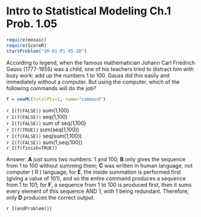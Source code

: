Intro to Statistical Modeling Ch.1 Prob. 1.05
========================================================
```r
require(mosaic)
require(ScoreR)
startProblem("SM-01-P1-05-SD")
```

According to legend, when the famous mathematician Johann Carl Friedrich Gauss
(1777-1855) was a child, one of his
teachers tried to distract him with busy work: 
add up the numbers 1 to 100.   Gauss did this easily and
immediately without a computer.  But using the computer, which of the
following commands will do the job?
```r
f = newMC(totalPts=1, name="command")
```

`r I(f(FALSE))` sum(1,100)     
`r I(f(FALSE))` seq(1,100)     
`r I(f(FALSE))` sum of seq(1,100)     
`r I(f(TRUE))` sum(seq(1,100))     
`r I(f(FALSE))` seq(sum(1,100))     
`r I(f(FALSE))` sum(1,seq(100))     
`r I(f(finish=TRUE))`

<aside>
Answer:
**A** just sums two numbers: $1$ and $100$; **B** only gives the sequence from $1$ to $100$ without summing them; **C** was written in human language, not computer ( R ) language; for **E**, the inside summation is performed first (giving a value of $101$), and so the entire command produces a sequence from $1$ to $101$; for **F**, a sequence from $1$ to $100$ is produced first, then it sums every element of this sequence AND $1$, with $1$ being redundant. Therefore, only **D** produces the correct output.
</aside>

`r I(endProblem())`
